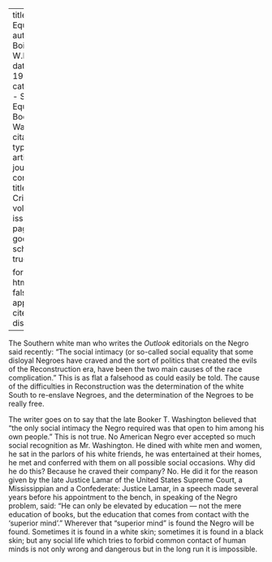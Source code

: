 
---
title: Social Equality
author: Du Bois, W.E.B.
date: May 1916
categories: 
  - Social Equality
  - Booker T. Washington
citation: 
  type: article-journal
  container-title: The Crisis
  volume: 12
  issue: 1
  page: 30
google-scholar: true

format:
  html:
    toc: false
    appendix-cite-as: display
---


The Southern white man who writes the *Outlook* editorials on the Negro said recently: "The social intimacy (or so-called social equality that some disloyal Negroes have craved and the sort of politics that created the evils of the Reconstruction era, have been the two main causes of the race complication." This is as flat a falsehood as could easily be told. The cause of the difficulties in Reconstruction was the determination of the white South to re-enslave Negroes, and the determination of the Negroes to be really free.

The writer goes on to say that the late Booker T. Washington believed that "the only social intimacy the Negro required was that open to him among his own people." This is not true. No American Negro ever accepted so much social recognition as Mr. Washington. He dined with white men and women, he sat in the parlors of his white friends, he was entertained at their homes, he met and conferred with them on all possible social occasions. Why did he do this? Because he craved their company? No. He did it for the reason given by the late Justice Lamar of the United States Supreme Court, a Mississippian and a Confederate: Justice Lamar, in a speech made several years before his appointment to the bench, in speaking of the Negro problem, said: "He can only be elevated by education --- not the mere education of books, but the education that comes from contact with the 'superior mind'." Wherever that "superior mind" is found the Negro will be found. Sometimes it is found in a white skin; sometimes it is found in a black skin; but any social life which tries to forbid common contact of human minds is not only wrong and dangerous but in the long run it is impossible.